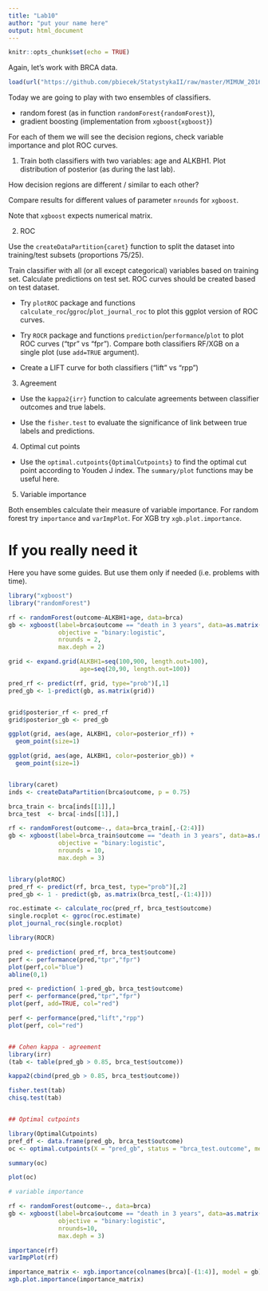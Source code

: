 ```yaml
---
title: "Lab10"
author: "put your name here"
output: html_document
---
```


```r
knitr::opts_chunk$set(echo = TRUE)
```

Again, let's work with BRCA data.

```r
load(url("https://github.com/pbiecek/StatystykaII/raw/master/MIMUW_2016/materialy/brca.rda"))
```

Today we are going to play with two ensembles of classifiers.

* random forest (as in function `randomForest{randomForest}`),
* gradient boosting (implementation from `xgboost{xgboost}`)

For each of them we will see the decision regions, check variable importance and plot ROC curves.

1. Train both classifiers with two variables: age and ALKBH1. 
Plot distribution of posterior (as during the last lab). 

How decision regions are different / similar to each other?

Compare results for different values of parameter `nrounds` for `xgboost`.

Note that `xgboost` expects numerical matrix.

2. ROC

Use the `createDataPartition{caret}` function to split the dataset into training/test subsets (proportions 75/25).

Train classifier with all (or all except categorical) variables based on training set. Calculate predictions on test set. ROC curves should be created based on test dataset.

* Try `plotROC` package and functions `calculate_roc`/`ggroc`/`plot_journal_roc` to plot this ggplot version of ROC curves.

* Try `ROCR` package and functions `prediction`/`performance`/`plot` to plot ROC curves ("tpr" vs "fpr"). Compare both classifiers RF/XGB on a single plot (use `add=TRUE` argument).

* Create a LIFT curve for both classifiers ("lift" vs "rpp")

3. Agreement

* Use the `kappa2{irr}` function to calculate agreements between classifier outcomes and true labels. 

* Use the `fisher.test` to evaluate the significance of link between true labels and predictions.

4. Optimal cut points

* Use the `optimal.cutpoints{OptimalCutpoints}` to find the optimal cut point according to Youden J index. The `summary/plot` functions may be useful here.

5. Variable importance

Both ensembles calculate their measure of variable importance.
For random forest try `importance` and `varImpPlot`. For XGB try `xgb.plot.importance`.



# If you really need it

Here you have some guides. 
But use them only if needed (i.e. problems with time).


```r
library("xgboost")
library("randomForest")

rf <- randomForest(outcome~ALKBH1+age, data=brca)
gb <- xgboost(label=brca$outcome == "death in 3 years", data=as.matrix(brca[,c("ALKBH1","age")]), 
              objective = "binary:logistic", 
              nrounds = 2,
              max.deph = 2)

grid <- expand.grid(ALKBH1=seq(100,900, length.out=100),
                    age=seq(20,90, length.out=100))

pred_rf <- predict(rf, grid, type="prob")[,1]
pred_gb <- 1-predict(gb, as.matrix(grid))


grid$posterior_rf <- pred_rf
grid$posterior_gb <- pred_gb

ggplot(grid, aes(age, ALKBH1, color=posterior_rf)) + 
  geom_point(size=1)

ggplot(grid, aes(age, ALKBH1, color=posterior_gb)) + 
  geom_point(size=1) 


library(caret)
inds <- createDataPartition(brca$outcome, p = 0.75)

brca_train <- brca[inds[[1]],]
brca_test  <- brca[-inds[[1]],]

rf <- randomForest(outcome~., data=brca_train[,-(2:4)])
gb <- xgboost(label=brca_train$outcome == "death in 3 years", data=as.matrix(brca_train[,-(1:4)]), 
              objective = "binary:logistic", 
              nrounds = 10,
              max.deph = 3)


library(plotROC)
pred_rf <- predict(rf, brca_test, type="prob")[,2]
pred_gb <- 1 - predict(gb, as.matrix(brca_test[,-(1:4)]))

roc.estimate <- calculate_roc(pred_rf, brca_test$outcome)
single.rocplot <- ggroc(roc.estimate)
plot_journal_roc(single.rocplot)

library(ROCR)

pred <- prediction( pred_rf, brca_test$outcome)
perf <- performance(pred,"tpr","fpr")
plot(perf,col="blue")
abline(0,1)

pred <- prediction( 1-pred_gb, brca_test$outcome)
perf <- performance(pred,"tpr","fpr")
plot(perf, add=TRUE, col="red")

perf <- performance(pred,"lift","rpp")
plot(perf, col="red")


## Cohen kappa - agreement
library(irr)
(tab <- table(pred_gb > 0.85, brca_test$outcome))

kappa2(cbind(pred_gb > 0.85, brca_test$outcome))

fisher.test(tab)
chisq.test(tab)


## Optimal cutpoints

library(OptimalCutpoints)
pref_df <- data.frame(pred_gb, brca_test$outcome)
oc <- optimal.cutpoints(X = "pred_gb", status = "brca_test.outcome", methods="Youden", data=pref_df, tag.healthy = "death in 3 years")

summary(oc)

plot(oc)

# variable importance

rf <- randomForest(outcome~., data=brca)
gb <- xgboost(label=brca$outcome == "death in 3 years", data=as.matrix(brca[,-(1:4)]), 
              objective = "binary:logistic", 
              nrounds=10,
              max.deph = 3)

importance(rf)
varImpPlot(rf)

importance_matrix <- xgb.importance(colnames(brca)[-(1:4)], model = gb)
xgb.plot.importance(importance_matrix)


```

